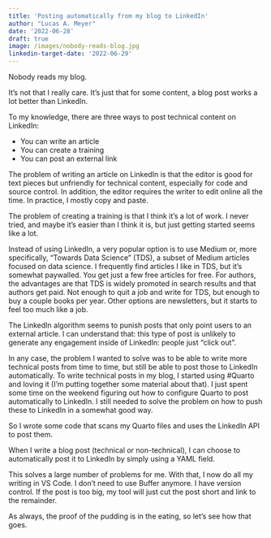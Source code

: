 ```yaml
---
title: 'Posting automatically from my blog to LinkedIn'
author: "Lucas A. Meyer"
date: '2022-06-28'
draft: true
image: /images/nobody-reads-blog.jpg
linkedin-target-date: '2022-06-29'
---
```


Nobody reads my blog. 

It's not that I really care. It's just that for some content, a blog post works a lot better than LinkedIn. 

To my knowledge, there are three ways to post technical content on LinkedIn:

- You can write an article
- You can create a training
- You can post an external link

The problem of writing an article on LinkedIn is that the editor is good for text pieces but unfriendly for technical content, especially for code and source control. In addition, the editor requires the writer to edit online all the time. In practice, I mostly copy and paste.

The problem of creating a training is that I think it's a lot of work. I never tried, and maybe it's easier than I think it is, but just getting started seems like a lot.

Instead of using LinkedIn, a very popular option is to use Medium or, more specifically, "Towards Data Science" (TDS), a subset of Medium articles focused on data science. I frequently find articles I like in TDS, but it's somewhat paywalled. You get just a few free articles for free. For authors, the advantages are that TDS is widely promoted in search results and that authors get paid. Not enough to quit a job and write for TDS, but enough to buy a couple books per year. Other options are newsletters, but it starts to feel too much like a job.

The LinkedIn algorithm seems to punish posts that only point users to an external article. I can understand that: this type of post is unlikely to generate any engagement inside of LinkedIn: people just "click out".

In any case, the problem I wanted to solve was to be able to write more technical posts from time to time, but still be able to post those to LinkedIn automatically. To write technical posts in my blog, I started using #Quarto and loving it (I'm putting together some material about that). I just spent some time on the weekend figuring out how to configure Quarto to post automatically to LinkedIn. I still needed to solve the problem on how to push these to LinkedIn in a somewhat good way.

So I wrote some code that scans my Quarto files and uses the LinkedIn API to post them.

When I write a blog post (technical or non-technical), I can choose to automatically post it to LinkedIn by simply using a YAML field. 

This solves a large number of problems for me. With that, I now do all my writing in VS Code. I don't need to use Buffer anymore. I have version control. If the post is too big, my tool will just cut the post short and link to the remainder. 

As always, the proof of the pudding is in the eating, so let's see how that goes.

